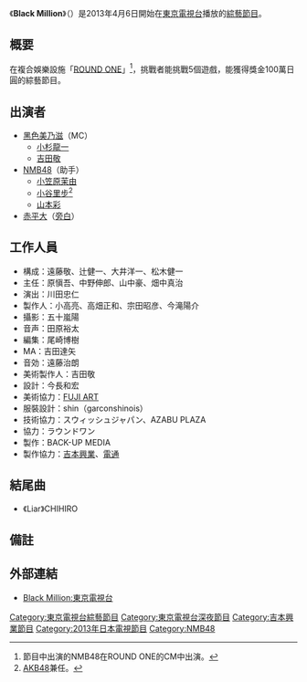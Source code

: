 {{NotChineseTitle|time=2015-12-14T04:27:52+00:00}}
{{電視節目資訊框
| 名稱       = Black Million
| 原名       = {{lang|ja|'''ブラックミリオン'''}}
| 圖片       = 
| 圖說       = 
| 類型       = [[綜藝節目|綜藝節目]]
| 演出       = [[黑色美乃滋|黑色美乃滋]]<br />（[[小杉龍一|小杉龍一]]、[[吉田敬|吉田敬]]）<br />[[NMB48|NMB48]] 等
| 字幕       =  
| 主題曲     = 
| 片頭曲     = [[#結尾曲|結尾曲]]
| 國家       = {{JPN}}
| 地區       = [[日本|日本]]
| 語言       = [[日語|日語]]
| 集數       = 
| 執行製片   = 
| 製片人     = 小高亮<br />今滝陽介<br />高畑正和<br />宗田昭彦
| 每集長     = 25分鐘
| 電視台     = [[東京電視台|東京電視台]]
| 製作公司   =
| 影視公司   =
| 开始       = 2013年4月6日
| 结束       = 
| 官方網站   = http://www.tv-tokyo.co.jp/official/blackmillion/ 
| imdb_id   = 
| tv_com_id = 
}}
《'''Black Million'''》（{{lang-ja|'''ブラックミリオン'''}}）是2013年4月6日開始在[[東京電視台|東京電視台]]播放的[[綜藝節目|綜藝節目]]。

== 概要 ==
在複合娛樂設施「[[ROUND_ONE|ROUND ONE]]」<ref>節目中出演的NMB48在ROUND ONE的CM中出演。</ref>，挑戰者能挑戰5個遊戲，能獲得獎金100萬日圓的綜藝節目。

== 出演者 ==
* [[黑色美乃滋|黑色美乃滋]]（MC）
** [[小杉龍一|小杉龍一]]
** [[吉田敬|吉田敬]]
* [[NMB48|NMB48]]（助手）
** [[小笠原茉由|小笠原茉由]]
** [[小谷里步|小谷里步]]<ref>[[AKB48|AKB48]]兼任。</ref>
** [[山本彩|山本彩]]
* [[赤平大|赤平大]]（[[旁白|旁白]]）

== 工作人員 ==
*構成：遠藤敬、辻健一、大井洋一、松木健一
*主任：原愼吾、中野伸郎、山中豪、畑中真治
*演出：川田忠仁
*製作人：小高亮、高畑正和、宗田昭彦、今滝陽介
*攝影：五十嵐陽
*音声：田原裕太
*編集：尾崎博樹
*MA：吉田達矢
*音効：遠藤治朗
*美術製作人：吉田敬
*設計：今長和宏
*美術協力：[[FUJI_ART|FUJI ART]]
*服裝設計：shin（garconshinois）
*技術協力：スウィッシュジャパン、AZABU PLAZA
*協力：ラウンドワン
*製作：BACK-UP MEDIA
*製作協力：[[吉本興業|吉本興業]]、[[電通|電通]]

== 結尾曲 ==
* 《Liar》CHIHIRO

== 備註 ==
{{Reflist}}

== 外部連結 ==
* [http://www.tv-tokyo.co.jp/official/blackmillion/ Black Million:東京電視台]{{Wayback|url=http://www.tv-tokyo.co.jp/official/blackmillion/ |date=20130421043921 }}

{{NMB48}}

{{tv-stub}}
{{DEFAULTSORT:Black Million}} 
[[Category:東京電視台綜藝節目|Category:東京電視台綜藝節目]]
[[Category:東京電視台深夜節目|Category:東京電視台深夜節目]]
[[Category:吉本興業節目|Category:吉本興業節目]]
[[Category:2013年日本電視節目|Category:2013年日本電視節目]]
[[Category:NMB48|Category:NMB48]]